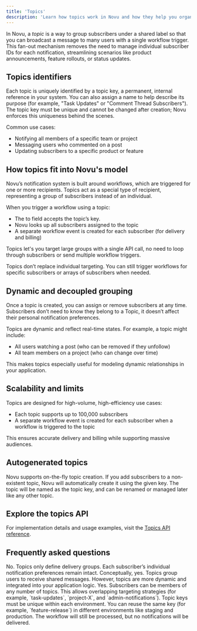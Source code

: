 ```yaml
---
title: 'Topics'
description: 'Learn how topics work in Novu and how they help you organize and target groups of subscribers efficiently.'
---
```


In Novu, a _topic_ is a way to group subscribers under a shared label so that you can broadcast a message to many users with a single workflow trigger. This fan-out mechanism removes the need to manage individual subscriber IDs for each notification, streamlining scenarios like product announcements, feature rollouts, or status updates.

## Topics identifiers

Each topic is uniquely identified by a topic key, a permanent, internal reference in your system. You can also assign a name to help describe its purpose (for example, "Task Updates" or "Comment Thread Subscribers"). The topic key must be unique and cannot be changed after creation; Novu enforces this uniqueness behind the scenes.

Common use cases:
- Notifying all members of a specific team or project
- Messaging users who commented on a post
- Updating subscribers to a specific product or feature

## How topics fit into Novu's model

Novu’s notification system is built around workflows, which are triggered for one or more recipients. Topics act as a special type of recipient, representing a group of subscribers instead of an individual.

When you trigger a workflow using a topic:
- The to field accepts the topic’s key.
- Novu looks up all subscribers assigned to the topic
- A separate workflow event is created for each subscriber (for delivery and billing)

Topics let's you target large groups with a single API call, no need to loop through subscribers or send multiple workflow triggers.

<Callout>Topics don’t replace individual targeting. You can still trigger workflows for specific subscribers or arrays of subscribers when needed.</Callout>

## Dynamic and decoupled grouping

Once a topic is created, you can assign or remove subscribers at any time. Subscribers don’t need to know they belong to a Topic, it doesn’t affect their personal notification preferences.

Topics are dynamic and reflect real-time states. For example, a topic might include:
- All users watching a post (who can be removed if they unfollow)
- All team members on a project (who can change over time)

This makes topics especially useful for modeling dynamic relationships in your application.

## Scalability and limits

Topics are designed for high-volume, high-efficiency use cases:
- Each topic supports up to 100,000 subscribers
- A separate workflow event is created for each subscriber when a workflow is triggered to the topic

This ensures accurate delivery and billing while supporting massive audiences.

## Autogenerated topics

Novu supports on-the-fly topic creation. If you add subscribers to a non-existent topic, Novu will automatically create it using the given key. The topic will be named as the topic key, and can be renamed or managed later like any other topic.

## Explore the topics API

For implementation details and usage examples, visit the [Topics API reference](/api-reference/topics/topics/get).

## Frequently asked questions

<Accordions>
  <Accordion title="Do topics override subscriber preferences?">
    No. Topics only define delivery groups. Each subscriber’s individual notification preferences remain intact.
  </Accordion>
  <Accordion title="Is a topic like a mailing list?">
  Conceptually, yes. Topics group users to receive shared messages. However, topics are more dynamic and integrated into your application logic.
  </Accordion>
  <Accordion title="Can a subscriber belong to multiple topics?">
  Yes. Subscribers can be members of any number of topics. This allows overlapping targeting strategies (for example, `task-updates`, `project-X`, and `admin-notifications`).
  </Accordion>
  <Accordion title="Can I reuse the same topic key across environments?">
  Topic keys must be unique within each environment. You can reuse the same key (for example, `feature-release`) in different environments like staging and production.
  </Accordion>
  <Accordion title="What happens if I trigger a workflow to a topic with no subscribers?">
  The workflow will still be processed, but no notifications will be delivered.
  </Accordion>
</Accordions>
